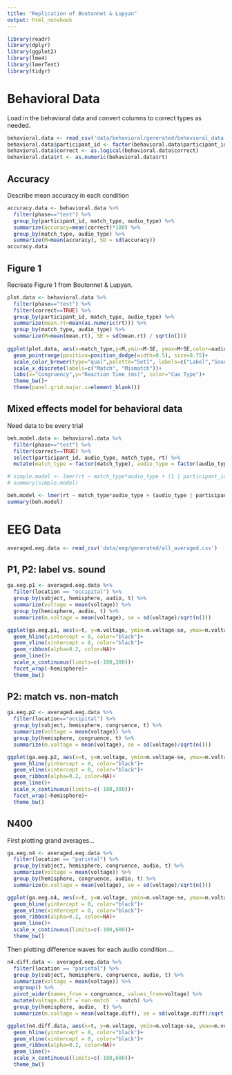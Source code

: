 ```yaml
---
title: "Replication of Boutonnet & Lupyan"
output: html_notebook
---
```


```r
library(readr)
library(dplyr)
library(ggplot2)
library(lme4)
library(lmerTest)
library(tidyr)
```

# Behavioral Data

Load in the behavioral data and convert columns to correct types as needed.

```r
behavioral.data <- read_csv('data/behavioral/generated/behavioral_data.csv')
behavioral.data$participant_id <- factor(behavioral.data$participant_id)
behavioral.data$correct <- as.logical(behavioral.data$correct)
behavioral.data$rt <- as.numeric(behavioral.data$rt)
```

## Accuracy

Describe mean accuracy in each condition

```r
accuracy.data <- behavioral.data %>% 
  filter(phase=="test") %>%
  group_by(participant_id, match_type, audio_type) %>%
  summarize(accuracy=mean(correct)*100) %>%
  group_by(match_type, audio_type) %>%
  summarize(M=mean(accuracy), SD = sd(accuracy))
accuracy.data
```

## Figure 1

Recreate Figure 1 from Boutonnet & Lupyan.

```r
plot.data <- behavioral.data %>% 
  filter(phase=="test") %>%
  filter(correct==TRUE) %>%
  group_by(participant_id, match_type, audio_type) %>%
  summarize(mean.rt=mean(as.numeric(rt))) %>%
  group_by(match_type, audio_type) %>%
  summarize(M=mean(mean.rt), SE = sd(mean.rt) / sqrt(n()))
                                                                  
ggplot(plot.data, aes(x=match_type,y=M,ymin=M-SE, ymax=M+SE,color=audio_type))+
  geom_pointrange(position=position_dodge(width=0.5), size=0.75)+
  scale_color_brewer(type="qual",palette="Set1", labels=c("Label","Sound"))+
  scale_x_discrete(labels=c("Match", "Mismatch"))+
  labs(x="Congruency",y="Reaction Time (ms)", color="Cue Type")+
  theme_bw()+
  theme(panel.grid.major.x=element_blank())
```

## Mixed effects model for behavioral data

Need data to be every trial

```r
beh.model.data <- behavioral.data %>% 
  filter(phase=="test") %>%
  filter(correct==TRUE) %>%
  select(participant_id, audio_type, match_type, rt) %>%
  mutate(match_type = factor(match_type), audio_type = factor(audio_type))

# simple.model <- lmer(rt ~ match_type*audio_type + (1 | participant_id), data=beh.model.data)
# summary(simple.model)

beh.model <- lmer(rt ~ match_type*audio_type + (audio_type | participant_id) + (match_type | participant_id), data=beh.model.data, control=lmerControl(optimizer="bobyqa"))
summary(beh.model)
```


# EEG Data

```r
averaged.eeg.data <- read_csv('data/eeg/generated/all_averaged.csv')
```

## P1, P2: label vs. sound

```r

ga.eeg.p1 <- averaged.eeg.data %>% 
  filter(location == "occipital") %>% 
  group_by(subject, hemisphere, audio, t) %>%
  summarize(voltage = mean(voltage)) %>%
  group_by(hemisphere, audio, t) %>%
  summarize(m.voltage = mean(voltage), se = sd(voltage)/sqrt(n()))

ggplot(ga.eeg.p1, aes(x=t, y=m.voltage, ymin=m.voltage-se, ymax=m.voltage+se, color=audio, fill=audio))+
  geom_hline(yintercept = 0, color="black")+
  geom_vline(xintercept = 0, color="black")+
  geom_ribbon(alpha=0.2, color=NA)+
  geom_line()+
  scale_x_continuous(limits=c(-100,300))+
  facet_wrap(~hemisphere)+
  theme_bw()

```

## P2: match vs. non-match

```r
ga.eeg.p2 <- averaged.eeg.data %>% 
  filter(location=="occipital") %>%
  group_by(subject, hemisphere, congruence, t) %>%
  summarize(voltage = mean(voltage)) %>%
  group_by(hemisphere, congruence, t) %>%
  summarize(m.voltage = mean(voltage), se = sd(voltage)/sqrt(n()))

ggplot(ga.eeg.p2, aes(x=t, y=m.voltage, ymin=m.voltage-se, ymax=m.voltage+se, color=congruence, fill=congruence))+
  geom_hline(yintercept = 0, color="black")+
  geom_vline(xintercept = 0, color="black")+
  geom_ribbon(alpha=0.2, color=NA)+
  geom_line()+
  scale_x_continuous(limits=c(-100,300))+
  facet_wrap(~hemisphere)+
  theme_bw()

```

## N400

First plotting grand averages...

```r
ga.eeg.n4 <- averaged.eeg.data %>% 
  filter(location == "parietal") %>% 
  group_by(subject, hemisphere, congruence, audio, t) %>%
  summarize(voltage = mean(voltage)) %>%
  group_by(hemisphere, congruence, audio, t) %>%
  summarize(m.voltage = mean(voltage), se = sd(voltage)/sqrt(n()))

ggplot(ga.eeg.n4, aes(x=t, y=m.voltage, ymin=m.voltage-se, ymax=m.voltage+se, linetype=audio, color=congruence, fill=congruence))+
  geom_hline(yintercept = 0, color="black")+
  geom_vline(xintercept = 0, color="black")+
  geom_ribbon(alpha=0.2, color=NA)+
  geom_line()+
  scale_x_continuous(limits=c(-100,600))+
  theme_bw()

```

Then plotting difference waves for each audio condition ...

```r
n4.diff.data <- averaged.eeg.data %>% 
  filter(location == "parietal") %>% 
  group_by(subject, hemisphere, congruence, audio, t) %>%
  summarize(voltage = mean(voltage)) %>%
  ungroup() %>%
  pivot_wider(names_from = congruence, values_from=voltage) %>%
  mutate(voltage.diff =`non-match` - match) %>%
  group_by(hemisphere, audio,  t) %>%
  summarize(m.voltage = mean(voltage.diff), se = sd(voltage.diff)/sqrt(n()))

ggplot(n4.diff.data, aes(x=t, y=m.voltage, ymin=m.voltage-se, ymax=m.voltage+se, color=audio, fill=audio))+
  geom_hline(yintercept = 0, color="black")+
  geom_vline(xintercept = 0, color="black")+
  geom_ribbon(alpha=0.2, color=NA)+
  geom_line()+
  scale_x_continuous(limits=c(-100,600))+
  theme_bw()
```
